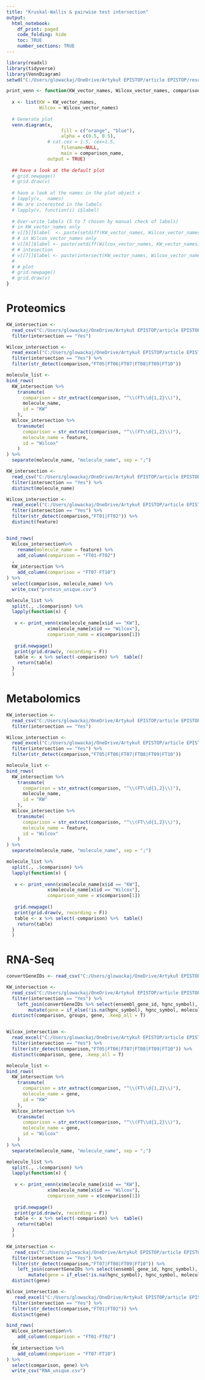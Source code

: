 ---
title: "Kruskal-Wallis & pairwise test intersection"
output: 
  html_notebook:
    df_print: paged
    code_folding: hide
    toc: TRUE
    number_sections: TRUE
---

```{r}
library(readxl)
library(tidyverse)
library(VennDiagram)
setwd("C:/Users/glowackaj/OneDrive/Artykuł EPISTOP/article EPISTOP/results/")
```
```{r}
print_venn <- function(KW_vector_names, Wilcox_vector_names, comparison_name) {
  
  x <- list(KW = KW_vector_names, 
            Wilcox = Wilcox_vector_names)
  
  # Generate plot
  venn.diagram(x,
                    fill = c("orange", "blue"),
                    alpha = c(0.5, 0.5), 
               # cat.cex = 1.5, cex=1.5,
                    filename=NULL,
                    main = comparison_name,
               output = TRUE)
  
  ## have a look at the default plot
  # grid.newpage()
  # grid.draw(v)
  
  # have a look at the names in the plot object v
  # lapply(v,  names)
  # We are interested in the labels
  # lapply(v, function(i) i$label)
  
  # Over-write labels (5 to 7 chosen by manual check of labels)
  # in KW_vector_names only
  # v[[5]]$label  <- paste(setdiff(KW_vector_names, Wilcox_vector_names), collapse="\n")  
  # # in Wilcox_vector_names only
  # v[[6]]$label <- paste(setdiff(Wilcox_vector_names, KW_vector_names)  , collapse="\n")  
  # # intesection
  # v[[7]]$label <- paste(intersect(KW_vector_names, Wilcox_vector_names), collapse="\n")  
  # 
  # # plot  
  # grid.newpage()
  # grid.draw(v)
}
```

# Proteomics

```{r}
KW_intersection <- 
  read_csv("C:/Users/glowackaj/OneDrive/Artykuł EPISTOP/article EPISTOP/results/modification_12_11_21_KW/Proteomics/intersection_both_methods_KW.csv") %>% 
  filter(intersection == "Yes") 

Wilcox_intersection <- 
  read_excel("C:/Users/glowackaj/OneDrive/Artykuł EPISTOP/article EPISTOP/results/Current Results (April 2021)/Mixed Models versus Z-Score/intersection/proteomics_intersection.xlsx") %>% 
  filter(intersection == "Yes") %>% 
  filter(str_detect(comparison,"FT05|FT06|FT07|FT08|FT09|FT10"))

molecule_list <-
bind_rows(
  KW_intersection %>% 
    transmute(
      comparison = str_extract(comparison, "^\\(FT\\d{1,2}\\)"),
      molecule_name,
      id = "KW"
    ),
  Wilcox_intersection %>% 
    transmute(
      comparison = str_extract(comparison, "^\\(FT\\d{1,2}\\)"),
      molecule_name = feature,
      id = "Wilcox"
    ) 
) %>% 
  separate(molecule_name, "molecule_name", sep = ";")


```

```{r}
KW_intersection <- 
  read_csv("C:/Users/glowackaj/OneDrive/Artykuł EPISTOP/article EPISTOP/results/modification_12_11_21_KW/Proteomics/intersection_both_methods_KW.csv") %>% 
  filter(intersection == "Yes") %>% 
  distinct(molecule_name)

Wilcox_intersection <- 
  read_excel("C:/Users/glowackaj/OneDrive/Artykuł EPISTOP/article EPISTOP/results/Current Results (April 2021)/Mixed Models versus Z-Score/intersection/proteomics_intersection.xlsx") %>% 
  filter(intersection == "Yes") %>% 
  filter(str_detect(comparison,"FT01|FT02")) %>% 
  distinct(feature)


bind_rows(
  Wilcox_intersection%>% 
    rename(molecule_name = feature) %>% 
    add_column(comparison = "FT01-FT02")
  ,
  KW_intersection %>% 
    add_column(comparison = "FT07-FT10")
) %>% 
  select(comparison, molecule_name) %>% 
  write_csv("protein_unique.csv")
```



```{r}
molecule_list %>%
  split(., .$comparison) %>%
  lapply(function(x) {
     
   v <- print_venn(x$molecule_name[x$id == "KW"],
               x$molecule_name[x$id == "Wilcox"],
               comparison_name = x$comparison[1])
  
   grid.newpage()
   print(grid.draw(v, recording = F))
   table <- x %>% select(-comparison) %>%  table()
    return(table)
  }
  )
```

# Metabolomics

```{r message=FALSE, warning=FALSE}
KW_intersection <- 
  read_csv("C:/Users/glowackaj/OneDrive/Artykuł EPISTOP/article EPISTOP/results/modification_12_11_21_KW/Metabolomics/intersection_both_methods_KW.csv") %>% 
  filter(intersection == "Yes")

Wilcox_intersection <- 
  read_excel("C:/Users/glowackaj/OneDrive/Artykuł EPISTOP/article EPISTOP/results/Current Results (April 2021)/Mixed Models versus Z-Score/intersection/metabolomics_intersection.xlsx") %>% 
  filter(intersection == "Yes") %>% 
  filter(str_detect(comparison,"FT05|FT06|FT07|FT08|FT09|FT10"))

molecule_list <-
bind_rows(
  KW_intersection %>% 
    transmute(
      comparison = str_extract(comparison, "^\\(FT\\d{1,2}\\)"),
      molecule_name,
      id = "KW"
    ),
  Wilcox_intersection %>% 
    transmute(
      comparison = str_extract(comparison, "^\\(FT\\d{1,2}\\)"),
      molecule_name = feature,
      id = "Wilcox"
    ) 
) %>% 
  separate(molecule_name, "molecule_name", sep = ";")

molecule_list %>%
  split(., .$comparison) %>%
  lapply(function(x) {
     
   v <- print_venn(x$molecule_name[x$id == "KW"],
               x$molecule_name[x$id == "Wilcox"],
               comparison_name = x$comparison[1])
  
   grid.newpage()
   print(grid.draw(v, recording = F))
   table <- x %>% select(-comparison) %>%  table()
    return(table)
  }
  )
```

# RNA-Seq

```{r message=FALSE, warning=FALSE}
convertGeneIDs <- read_csv("C:/Users/glowackaj/OneDrive/Artykuł EPISTOP/article EPISTOP/convertGeneIDs.csv")

KW_intersection <- 
  read_csv("C:/Users/glowackaj/OneDrive/Artykuł EPISTOP/article EPISTOP/results/modification_12_11_21_KW/RNASeq/intersection_both_methods_KW.csv") %>% 
  filter(intersection == "Yes") %>% 
    left_join(convertGeneIDs %>% select(ensembl_gene_id, hgnc_symbol), by = c("molecule_name" = "ensembl_gene_id")) %>% 
        mutate(gene = if_else(!is.na(hgnc_symbol), hgnc_symbol, molecule_name)) %>% 
  distinct(comparison, groups, gene, .keep_all = T)


Wilcox_intersection <- 
  read_excel("C:/Users/glowackaj/OneDrive/Artykuł EPISTOP/article EPISTOP/results/Current Results (April 2021)/Mixed Models versus Z-Score/intersection/RNASeq_intersection.xlsx") %>% 
  filter(intersection == "Yes") %>% 
  filter(str_detect(comparison,"FT05|FT06|FT07|FT08|FT09|FT10")) %>% 
  distinct(comparison, gene, .keep_all = T)

molecule_list <-
bind_rows(
  KW_intersection %>% 
    transmute(
      comparison = str_extract(comparison, "^\\(FT\\d{1,2}\\)"),
      molecule_name = gene,
      id = "KW"
    ),
  Wilcox_intersection %>% 
    transmute(
      comparison = str_extract(comparison, "^\\(FT\\d{1,2}\\)"),
      molecule_name = gene,
      id = "Wilcox"
    ) 
) %>% 
  separate(molecule_name, "molecule_name", sep = ";")

molecule_list %>%
  split(., .$comparison) %>%
  lapply(function(x) {
     
   v <- print_venn(x$molecule_name[x$id == "KW"],
               x$molecule_name[x$id == "Wilcox"],
               comparison_name = x$comparison[1])
  
   grid.newpage()
   print(grid.draw(v, recording = F))
   table <- x %>% select(-comparison) %>%  table()
    return(table)
  }
  )
```

```{r}
KW_intersection <- 
   read_csv("C:/Users/glowackaj/OneDrive/Artykuł EPISTOP/article EPISTOP/results/modification_12_11_21_KW/RNASeq/intersection_both_methods_KW.csv") %>% 
  filter(intersection == "Yes") %>% 
  filter(str_detect(comparison,"FT07|FT08|FT09|FT10")) %>% 
    left_join(convertGeneIDs %>% select(ensembl_gene_id, hgnc_symbol), by = c("molecule_name" = "ensembl_gene_id")) %>% 
        mutate(gene = if_else(!is.na(hgnc_symbol), hgnc_symbol, molecule_name)) %>% 
  distinct(gene)

Wilcox_intersection <- 
   read_excel("C:/Users/glowackaj/OneDrive/Artykuł EPISTOP/article EPISTOP/results/Current Results (April 2021)/Mixed Models versus Z-Score/intersection/RNASeq_intersection.xlsx") %>% 
  filter(intersection == "Yes") %>% 
  filter(str_detect(comparison,"FT01|FT02")) %>% 
  distinct(gene)

bind_rows(
  Wilcox_intersection%>% 
    add_column(comparison = "FT01-FT02")
  ,
  KW_intersection %>% 
    add_column(comparison = "FT07-FT10")
) %>% 
  select(comparison, gene) %>% 
  write_csv("RNA_unique.csv")

```

